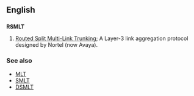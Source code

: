 ==English==

==={{initialism-old|en}}===
'''RSMLT'''

# {{context|computing|lang=en}} [[w:RSMLT|Routed Split Multi-Link Trunking]]; A Layer-3 link aggregation protocol designed by Nortel (now Avaya).

===See also===
* [[MLT]]
* [[SMLT]]
* [[DSMLT]]